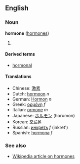 ==English==
===Noun===
'''hormone''' ([[hormones]])

#

====Derived terms====
*[[hormonal]]

====Translations====
*Chinese: [[激素]]
*Dutch: [[hormoon]] ''n''
*German: [[Hormon]] ''n''
*Greek: [[ορμόνη]] ''f''
*Italian: [[ormone]] ''m''
*Japanese: [[ホルモン]] (horumon)
*Korean: [[호르몬]]
*Russian: [[инкреть]] ''f'' (inkret')
*Spanish: [[hormona]] ''f''

===See also===
*[[w:Hormone|Wikipedia article on hormones]]

{{stub}}